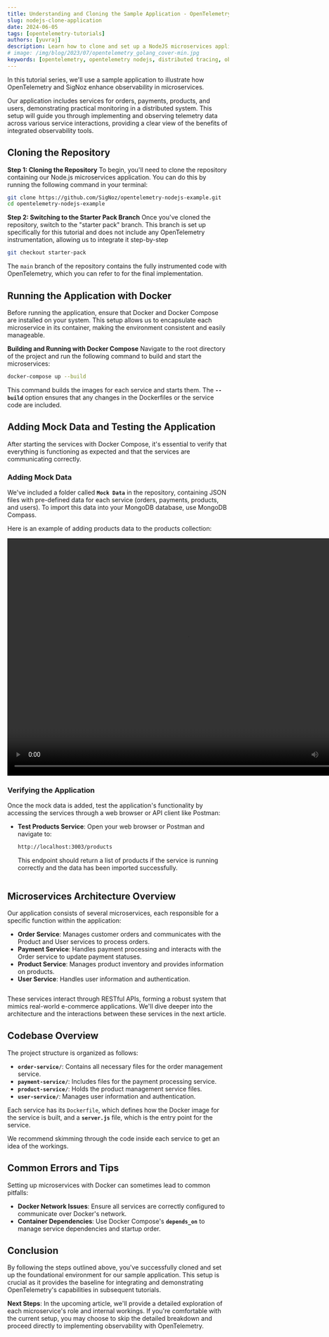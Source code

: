 ```yaml
---
title: Understanding and Cloning the Sample Application - OpenTelemetry NodeJS
slug: nodejs-clone-application
date: 2024-06-05
tags: [opentelemetry-tutorials]
authors: [yuvraj]
description: Learn how to clone and set up a NodeJS microservices application for implementing OpenTelemetry and SigNoz. This guide covers repository cloning, Docker setup, adding mock data, and testing the application, providing a foundation for enhanced observability in microservices...
# image: /img/blog/2023/07/opentelemetry_golang_cover-min.jpg
keywords: [opentelemetry, opentelemetry nodejs, distributed tracing, observability, nodejs application monitoring, nodejs instrumentation, signoz]
---
```


<head>
  <link rel="canonical" href="https://signoz.io/opentelemetry/nodejs-clone-application/"/>
</head>

<ArticleSeriesTop seriesKey="opentelemetry-nodejs" currentSlug="nodejs-clone-application" />

In this tutorial series, we'll use a sample application to illustrate how OpenTelemetry and SigNoz enhance observability in microservices. 

Our application includes services for orders, payments, products, and users, demonstrating practical monitoring in a distributed system. This setup will guide you through implementing and observing telemetry data across various service interactions, providing a clear view of the benefits of integrated observability tools.

## Cloning the Repository

**Step 1: Cloning the Repository**
To begin, you'll need to clone the repository containing our Node.js microservices application. You can do this by running the following command in your terminal:

```bash
git clone https://github.com/SigNoz/opentelemetry-nodejs-example.git
cd opentelemetry-nodejs-example
```

**Step 2: Switching to the Starter Pack Branch**
Once you've cloned the repository, switch to the "starter pack" branch. This branch is set up specifically for this tutorial and does not include any OpenTelemetry instrumentation, allowing us to integrate it step-by-step

```bash
git checkout starter-pack
```

The `main` branch of the repository contains the fully instrumented code with OpenTelemetry, which you can refer to for the final implementation.

## Running the Application with Docker

Before running the application, ensure that Docker and Docker Compose are installed on your system. This setup allows us to encapsulate each microservice in its container, making the environment consistent and easily manageable.

**Building and Running with Docker Compose**
Navigate to the root directory of the project and run the following command to build and start the microservices:

```bash
docker-compose up --build
```

This command builds the images for each service and starts them. The **`--build`** option ensures that any changes in the Dockerfiles or the service code are included.

## Adding Mock Data and Testing the Application

After starting the services with Docker Compose, it's essential to verify that everything is functioning as expected and that the services are communicating correctly.

### Adding Mock Data

We've included a folder called **`Mock Data`** in the repository, containing JSON files with pre-defined data for each service (orders, payments, products, and users). To import this data into your MongoDB database, use MongoDB Compass. 

Here is an example of adding products data to the products collection:

<video width="820" height="540" controls>
  <source src="/img/blog/2024/06/nodejs-clone-application-importingtomongodb.mov" type="video/mp4"/>
  Your browser does not support the video tag.
</video>


### Verifying the Application

Once the mock data is added, test the application's functionality by accessing the services through a web browser or API client like Postman:

- **Test Products Service**:
Open your web browser or Postman and navigate to:
    
    ```bash
    http://localhost:3003/products
    ```
    
    This endpoint should return a list of products if the service is running correctly and the data has been imported successfully.

<figure data-zoomable align='center'>
  <img className="box-shadowed-image"
  alt=""  
  src="/img/blog/2024/06/nodejs-clone-application-productdata.webp"
  />
</figure>

    

## Microservices Architecture Overview

Our application consists of several microservices, each responsible for a specific function within the application:

- **Order Service**: Manages customer orders and communicates with the Product and User services to process orders.
- **Payment Service**: Handles payment processing and interacts with the Order service to update payment statuses.
- **Product Service**: Manages product inventory and provides information on products.
- **User Service**: Handles user information and authentication.



<figure data-zoomable align='center'>
  <img className="box-shadowed-image"
  alt=""  
  src="/img/blog/2024/06/nodejs-clone-application-architecture-overview.webp"
  />
</figure>

These services interact through RESTful APIs, forming a robust system that mimics real-world e-commerce applications. We'll dive deeper into the architecture and the interactions between these services in the next article.

## Codebase Overview

The project structure is organized as follows:

- **`order-service/`**: Contains all necessary files for the order management service.
- **`payment-service/`**: Includes files for the payment processing service.
- **`product-service/`**: Holds the product management service files.
- **`user-service/`**: Manages user information and authentication.

Each service has its `Dockerfile`, which defines how the Docker image for the service is built, and a **`server.js`** file, which is the entry point for the service.

We recommend skimming through the code inside each service to get an idea of the workings.

## Common Errors and Tips

Setting up microservices with Docker can sometimes lead to common pitfalls:

- **Docker Network Issues**: Ensure all services are correctly configured to communicate over Docker's network.
- **Container Dependencies**: Use Docker Compose's **`depends_on`** to manage service dependencies and startup order.

## Conclusion

By following the steps outlined above, you've successfully cloned and set up the foundational environment for our sample application. This setup is crucial as it provides the baseline for integrating and demonstrating OpenTelemetry's capabilities in subsequent tutorials.

**Next Steps**: In the upcoming article, we'll provide a detailed exploration of each microservice's role and internal workings. If you're comfortable with the current setup, you may choose to skip the detailed breakdown and proceed directly to implementing observability with OpenTelemetry.

<ArticleSeriesBottom seriesKey="opentelemetry-nodejs" currentSlug="nodejs-clone-application" />
